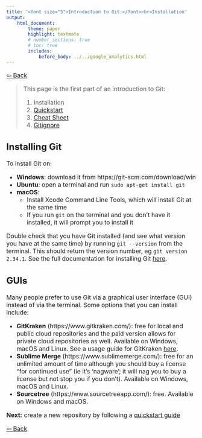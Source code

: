 ```yaml
---
title: '<font size="5">Introduction to Git:</font><br>Installation'
output:
    html_document:
        theme: paper
        highlight: textmate
        # number_sections: true
        # toc: true
        includes:
            before_body: ../../google_analytics.html
---
```


<font size="3">

[⇦ Back](../../git.html)

> This page is the first part of an introduction to Git:
> 
> 1. Installation
> 2. [Quickstart](quickstart.html)
> 3. [Cheat Sheet](cheat_sheet.html)
> 4. [Gitignore](gitignore.html)

Installing Git
--------------
To install Git on:

- **Windows**: download it from https://git-scm.com/download/win
- **Ubuntu**: open a terminal and run `sudo apt-get install git`
- **macOS**:
    - Install Xcode Command Line Tools, which will install Git at the same time
    - If you run `git` on the terminal and you don't have it installed, it will prompt you to install it

Double check that you have Git installed (and see what version you have at the same time) by running `git --version` from the terminal. This should return the version number, eg `git version 2.34.1`. See the full documentation for installing Git [here](https://git-scm.com/book/en/v2/Getting-Started-Installing-Git).

GUIs
----
Many people prefer to use Git via a graphical user interface (GUI) instead of via the terminal. Some options that you can install include:

- **GitKraken** (https://www.gitkraken.com/): free for local and public cloud repositories and the paid version allows for private cloud repositories as well. Available on Windows, macOS and Linux. See a usage guide for GitKraken [here](../advanced/gitkraken.html).
- **Sublime Merge** (https://www.sublimemerge.com/): free for an unlimited amount of time although you should buy a license "for continued use" (ie it's 'nagware'; it will nag you to buy a license but not stop you if you don't). Available on Windows, macOS and Linux.
- **Sourcetree** (https://www.sourcetreeapp.com/): free. Available on Windows and macOS.

**Next:** create a new repository by following a [quickstart guide](quickstart.html)

[⇦ Back](../../git.html)

</font>
